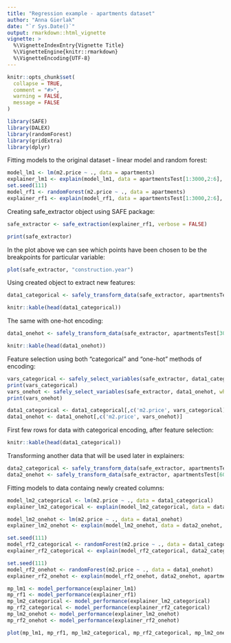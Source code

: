 ```yaml
---
title: "Regression example - apartments dataset"
author: "Anna Gierlak"
date: "`r Sys.Date()`"
output: rmarkdown::html_vignette
vignette: >
  %\VignetteIndexEntry{Vignette Title}
  %\VignetteEngine{knitr::rmarkdown}
  %\VignetteEncoding{UTF-8}
---
```


```r
knitr::opts_chunk$set(
  collapse = TRUE,
  comment = "#>",
  warning = FALSE,
  message = FALSE
)
```

```r
library(SAFE)
library(DALEX)
library(randomForest)
library(gridExtra)
library(dplyr)
```

Fitting models to the original dataset - linear model and random forest:

```r
model_lm1 <- lm(m2.price ~ ., data = apartments)
explainer_lm1 <- explain(model_lm1, data = apartmentsTest[1:3000,2:6], y = apartmentsTest[1:3000,1], label = "lm1")
set.seed(111)
model_rf1 <- randomForest(m2.price ~ ., data = apartments)
explainer_rf1 <- explain(model_rf1, data = apartmentsTest[1:3000,2:6], y = apartmentsTest[1:3000,1], label = "rf1")
```


Creating safe_extractor object using SAFE package:

```r
safe_extractor <- safe_extraction(explainer_rf1, verbose = FALSE)
```

```r
print(safe_extractor)
```

In the plot above we can see which points have been chosen to be the breakpoints for particular variable: 

```r
plot(safe_extractor, "construction.year")
```

Using created object to extract new features:

```r
data1_categorical <- safely_transform_data(safe_extractor, apartmentsTest[3001:6000,], encoding = "categorical", verbose = FALSE)
```

```r
knitr::kable(head(data1_categorical))
```

The same with one-hot encoding:

```r
data1_onehot <- safely_transform_data(safe_extractor, apartmentsTest[3001:6000,], encoding = "one-hot", verbose = FALSE)
```

```r
knitr::kable(head(data1_onehot))
```

Feature selection using both "categorical" and "one-hot" methods of encoding:

```r
vars_categorical <- safely_select_variables(safe_extractor, data1_categorical, which_y = 2, encoding = "categorical", verbose = FALSE)
print(vars_categorical)
vars_onehot <- safely_select_variables(safe_extractor, data1_onehot, which_y = 2, encoding = "one-hot", verbose = FALSE)
print(vars_onehot)

data1_categorical <- data1_categorical[,c('m2.price', vars_categorical)]
data1_onehot <- data1_onehot[,c('m2.price', vars_onehot)]

```

First few rows for data with categorical encoding, after feature selection:

```r
knitr::kable(head(data1_categorical))
```

Transforming another data that will be used later in explainers:

```r
data2_categorical <- safely_transform_data(safe_extractor, apartmentsTest[6001:9000,], encoding = "categorical", verbose = FALSE)[,c('m2.price', vars_categorical)]
data2_onehot <- safely_transform_data(safe_extractor, apartmentsTest[6001:9000,], encoding = "one-hot", verbose = FALSE)[,c('m2.price', vars_onehot)]
```




Fitting models to data containg newly created columns:

```r
model_lm2_categorical <- lm(m2.price ~ ., data = data1_categorical)
explainer_lm2_categorical <- explain(model_lm2_categorical, data = data2_categorical, y = apartmentsTest[6001:9000,1], label = "lm2 - categorical")

model_lm2_onehot <- lm(m2.price ~ ., data = data1_onehot)
explainer_lm2_onehot <- explain(model_lm2_onehot, data = data2_onehot, y = apartmentsTest[6001:9000,1], label = "lm2 - onehot")

set.seed(111)
model_rf2_categorical <- randomForest(m2.price ~ ., data = data1_categorical)
explainer_rf2_categorical <- explain(model_rf2_categorical, data2_categorical, apartmentsTest[6001:9000,1], label = "rf2 - categorical")

set.seed(111)
model_rf2_onehot <- randomForest(m2.price ~ ., data = data1_onehot)
explainer_rf2_onehot <- explain(model_rf2_onehot, data2_onehot, apartmentsTest[6001:9000,1], label = "rf2 - onehot")
```


```r
mp_lm1 <- model_performance(explainer_lm1)
mp_rf1 <- model_performance(explainer_rf1)
mp_lm2_categorical <- model_performance(explainer_lm2_categorical)
mp_rf2_categorical <- model_performance(explainer_rf2_categorical)
mp_lm2_onehot <- model_performance(explainer_lm2_onehot)
mp_rf2_onehot <- model_performance(explainer_rf2_onehot)
```

```r
plot(mp_lm1, mp_rf1, mp_lm2_categorical, mp_rf2_categorical, mp_lm2_onehot, mp_rf2_onehot, geom = "boxplot")
```


